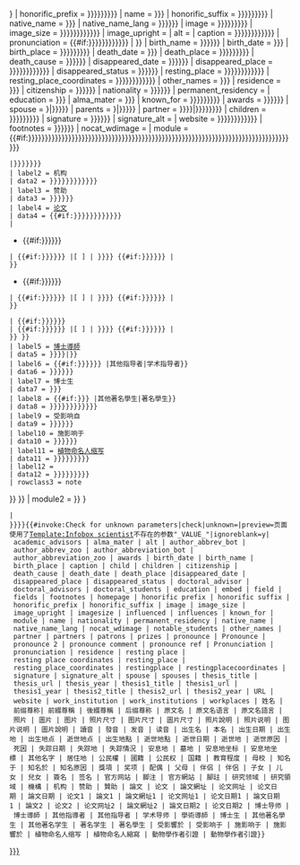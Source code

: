 {{Infobox person
| child = {{lc:{{{child|{{{embed}}}}}}}}
| honorific_prefix = {{{honorific prefix|{{{honorific_prefix|{{{前綴尊稱|{{{前缀尊称|}}}}}}}}}}}}
| name = {{{name|{{{姓名|}}}}}}
| honorific_suffix = {{{honorific suffix|{{{honorific_suffix|{{{后缀尊称|{{{後綴尊稱|}}}}}}}}}}}}
| native_name = {{{native_name|{{{原文名|}}}}}}
| native_name_lang = {{{native_name_lang|{{{原文名语言|{{{原文名語言|}}}}}}}}}
| image = {{{image|{{{照片|{{{图片|{{{圖片|}}}}}}}}}}}}
| image_size = {{{image_size|{{{imagesize|{{{照片尺寸|{{{圖片尺寸|{{{图片尺寸|}}}}}}}}}}}}}}}
| image_upright = {{{image_upright|1}}}
| alt = {{{alt|}}}
| caption = {{{caption|{{{照片說明|{{{照片说明|{{{图片说明|{{{圖片說明|}}}}}}}}}}}}}}}
| pronunciation = {{#if:{{{pronounce|{{{读音|{{{讀音|{{{發音|{{{发音|}}}}}}}}}}}}}}}{{{Pronounce|}}}{{{Pronunciation|}}}{{{pronunciation|}}}{{{pronounce comment|}}} |<!--
-->{{ubl|1={{{pronounce|}}}{{{Pronounce|}}}{{{Pronunciation|}}}{{{pronunciation|}}}{{{pronounce ref|}}}&#x20;{{{pronounce comment|}}}<!--
 -->|2={{{pronounce 2|}}} }}}}
| birth_name = {{{birth_name|{{{出生名|{{{本名|}}}}}}}}}
| birth_date = {{{birth_date|{{{出生日期|}}}}}}
| birth_place = {{{birth_place|{{{出生地|{{{出生地点|{{{出生地點|}}}}}}}}}}}}
| death_date = {{{death_date|{{{逝世日期|}}}}}}
| death_place = {{{death_place|{{{逝世地|{{{逝世地點|{{{逝世地点|}}}}}}}}}}}}
| death_cause = {{{death_cause|{{{逝世原因|{{{死因|}}}}}}}}}
| disappeared_date = {{{disappeared_date|{{{失踪日期|{{{失蹤日期|}}}}}}}}}
| disappeared_place = {{{disappeared_place|{{{失踪地|{{{失蹤地|{{{失踪地点|{{{失蹤地點|}}}}}}}}}}}}}}}
| disappeared_status = {{{disappeared_status|{{{失踪情况|{{{失蹤情況|}}}}}}}}}
| resting_place = {{{resting place|{{{resting_place|{{{restingplace|{{{安息地|{{{墓地|}}}}}}}}}}}}}}}
| resting_place_coordinates = {{{resting place coordinates|{{{resting_place_coordinates|{{{restingplacecoordinates|{{{安息地坐标|{{{安息地坐標|}}}}}}}}}}}}}}} 
| other_names = {{{other_names|{{{其他名字|}}}}}}
| residence = {{{residence|{{{居住地|}}}}}}
| citizenship = {{{citizenship|{{{公民权|{{{公民權|}}}}}}}}}
| nationality = {{{nationality|{{{國籍|{{{国籍|}}}}}}}}}
| permanent_residency = {{{permanent_residency|}}}
| education = {{{education|{{{教育程度|}}}}}}
| alma_mater = {{{alma_mater|{{{母校|}}}}}}
| known_for = {{{known_for|{{{知名于|{{{知名於|{{{知名原因|}}}}}}}}}}}}
| awards = {{{awards|{{{奖项|{{{獎項|}}}}}}}}}{{{prizes|}}}
| spouse = {{if empty|{{{spouses|{{{配偶|}}}}}}|{{{spouse|{{{配偶|}}}}}}}}
| parents = {{if empty|{{{parents|{{{父母|}}}}}}|{{{parent|{{{父母|}}}}}}}}
| partner = {{if empty|{{{partners|{{{伴侶|{{{伴侣|}}}}}}}}}|{{{partner|{{{伴侣|{{{伴侶|}}}}}}}}}}}
| children = {{{children|{{{子女|{{{兒女|{{{儿女|}}}}}}}}}}}}
| signature = {{{signature|{{{簽名|{{{签名|}}}}}}}}}
| signature_alt = {{{signature_alt|}}}
| website = {{{website|{{{homepage|{{{URL|{{{官方网站|{{{官方網站|}}}}}}}}}}}}}}}
| footnotes = {{{footnotes|{{{腳註|{{{脚注|}}}}}}}}}
| nocat_wdimage = {{{nocat_wdimage|}}}
| module = {{#if:{{{field|{{{fields|{{{研究領域|研究领域|}}}}}}}}}{{{workplaces|{{{work_institutions|{{{work_institution|{{{机构|{{{機構|}}}}}}}}}}}}}}}{{{patrons|{{{贊助|{{{赞助|}}}}}}}}}{{{thesis1_title|{{{论文1|{{{論文1|}}}}}}}}}{{{thesis2_title|{{{論文2|{{{论文2|}}}}}}}}}{{{doctoral_advisors|{{{博士导师|{{{博士導師|}}}}}}}}}{{{doctoral_advisor|}}}{{{academic_advisors|{{{學術導師|{{{学术导师|}}}}}}}}}{{{doctoral_students|{{{博士生|}}}}}}{{{notable_students|{{{其他著名学生|{{{其他著名學生|{{{著名學生|{{{著名学生|}}}}}}}}}}}}}}}{{{influences|{{{受影响于|{{{受影響於|}}}}}}}}}{{{influenced|{{{施影響於|{{{施影响于|}}}}}}}}}{{{author_abbreviation_bot|{{{author_abbrev_bot|}}}}}}{{{author_abbreviation_zoo|{{{author_abbrev_zoo|}}}}}}
 |{{Infobox
 | child = yes
 | title = '''科学生涯'''
 | decat = yes <!-- remove from template:infobox tracking categories -->
 | labelstyle=white-space:nowrap;
 | label1 = 研究领域
 | class1 = category
 | data1 = {{{field|{{{fields|{{{研究领域|{{{研究領域|}}}}}}}}}}}}
 | label2 = 机构
 | data2 = {{{workplaces|{{{work_institutions|{{{work_institution|{{{機構|{{{机构|}}}}}}}}}}}}}}}
 | label3 = 赞助
 | data3 = {{{patrons|{{{赞助|{{{贊助|}}}}}}}}}
 | label4 = [[论文]]
 | data4 = {{#if:{{{thesis1_title|{{{論文1|{{{论文1|}}}}}}}}}{{{thesis2_title|{{{论文2|{{{論文2|}}}}}}}}}
 | {{startplainlist}}
* {{#if:{{{thesis1_title|{{{論文1|{{{论文|}}}}}}}}}
 | {{#if:{{{thesis1_url|{{{论文网址1|{{{論文網址1|}}}}}}}}} |[{{{thesis1_url}}} {{{thesis1_title}}}] |{{{thesis1_title}}} }}}}<!--
 -->{{#if:{{{thesis1_year|{{{論文日期1|{{{论文日期1|}}}}}}}}} |{{smaller|（{{{thesis1_year}}}）}}
 }}
* {{#if:{{{thesis2_title|{{{论文2|{{{論文2|}}}}}}}}}
 | {{#if:{{{thesis2_url|{{{論文網址2|{{{论文网址2|}}}}}}}}} |[{{{thesis2_url}}} {{{thesis2_title}}}] |{{{thesis2_title}}} }}}}<!--
 -->{{#if:{{{thesis2_year|{{{论文日期2|{{{論文日期2|}}}}}}}}} |{{smaller|（{{{thesis2_year}}}）}}
 }}
{{endplainlist}}
 | {{#if:{{{thesis_title|{{{論文|{{{论文|}}}}}}}}}
 | {{#if:{{{thesis_url|{{{论文网址|{{{論文網址|}}}}}}}}} |[{{{thesis_url}}} {{{thesis_title}}}] |{{{thesis_title}}} }}}}<!--
 -->{{#if:{{{thesis_year|{{{論文日期|{{{论文日期|}}}}}}}}} |{{smaller|（{{{thesis_year}}}）}}
 }} }}
 | label5 = [[博士導師]]
 | data5 = {{if empty|{{{doctoral_advisors|{{{博士导师|{{{博士導師|}}}}}}}}}|{{{doctoral_advisor|}}}}}
 | label6 = {{#if:{{{doctoral_advisors|{{{其他指导者|{{{其他指導者|}}}}}}}}}{{{doctoral_advisor|}}} |其他指导者|学术指导者}}
 | data6 = {{{academic_advisors|{{{學術導師|{{{学术导师|}}}}}}}}}
 | label7 = 博士生
 | data7 = {{{doctoral_students|{{{博士生|}}}}}}
 | label8 = {{#if:{{{doctoral_students|{{{博士生|}}}}}} |其他著名學生|著名學生}}
 | data8 = {{{notable_students|{{{其他著名学生|{{{其他著名學生|{{{著名學生|{{{著名学生|}}}}}}}}}}}}}}}
 | label9 = 受影响自
 | data9 = {{{influences|{{{受影响于|{{{受影響於|}}}}}}}}}
 | label10 = 施影响于
 | data10 = {{{influenced|{{{施影響於|{{{施影响于|}}}}}}}}}
 | label11 = [[植物学作者引证|植物命名人缩写]]
 | data11 = {{{author_abbreviation_bot|{{{author_abbrev_bot|{{{植物命名人缩写|{{{植物命名人縮寫|}}}}}}}}}}}}
 | label12 = {{tsl|en|Author citation (zoology)|动物学作者引证|动物命名人缩写}}
 | data12 = {{{author_abbreviation_zoo|{{{author_abbrev_zoo|{{{動物學作者引證|{{{动物学作者引证|}}}}}}}}}}}}
 | rowclass3 = note
}} }}
| module2 = {{{module|}}}
}}<!--Auto-categorisation:
 -->{{main other|{{#if:{{{author_abbreviation_zoo|{{{author_abbrev_zoo|}}}}}}
 | [[Category:有命名人縮寫的動物學家|{{{author_abbreviation_zoo|{{{author_abbrev_zoo}}}}}}]]
 }}}}{{#invoke:Check for unknown parameters|check|unknown={{main other|[[Category:使用未知科学家信息框参数的页面|_VALUE_{{PAGENAME}}]]}}|preview=页面使用了[[Template:Infobox scientist]]不存在的参数"_VALUE_"|ignoreblank=y| academic_advisors | alma_mater | alt | author_abbrev_bot | author_abbrev_zoo | author_abbreviation_bot | author_abbreviation_zoo | awards | birth_date | birth_name | birth_place | caption | child | children | citizenship | death_cause | death_date | death_place |disappeared_date | disappeared_place | disappeared_status | doctoral_advisor | doctoral_advisors | doctoral_students | education | embed | field | fields | footnotes | homepage | honorific prefix | honorific suffix | honorific_prefix | honorific_suffix | image | image_size | image_upright | imagesize | influenced | influences | known_for | module | name | nationality | permanent_residency | native_name | native_name_lang | nocat_wdimage | notable_students | other_names | partner | partners | patrons | prizes | pronounce | Pronounce | pronounce 2 | pronounce comment | pronounce ref | Pronunciation | pronunciation | residence | resting place | resting place coordinates | resting_place | resting_place_coordinates | restingplace | restingplacecoordinates | signature | signature_alt | spouse | spouses | thesis_title | thesis_url | thesis_year | thesis1_title | thesis1_url | thesis1_year | thesis2_title | thesis2_url | thesis2_year | URL | website | work_institution | work_institutions | workplaces | 姓名 | 前缀尊称| 前綴尊稱 | 後綴尊稱 | 后缀尊称 | 原文名 | 原文名语言 | 原文名語言 | 照片 | 圖片 | 图片 | 照片尺寸 | 图片尺寸 | 圖片尺寸 | 照片說明 | 照片说明 | 图片说明 | 圖片說明 | 讀音 | 發音 | 发音 | 读音 | 出生名 | 本名 | 出生日期 | 出生地 | 出生地点 | 逝世地点 | 出生地點 | 逝世地點 | 逝世日期 | 逝世地 | 逝世原因 | 死因 | 失踪日期 | 失踪地 | 失踪情況 | 安息地 | 墓地 | 安息地坐标 | 安息地坐標 | 其他名字 | 居住地 | 公民權 | 國籍 | 公民权 | 国籍 | 教育程度 | 母校 | 知名于 | 知名於 | 知名原因 | 獎項 | 奖项 | 配偶 | 父母 | 伴侣 | 伴侶 | 子女 | 儿女 | 兒女 | 簽名 | 签名 | 官方网站 | 脚注 | 官方網站 | 腳註 | 研究领域 | 研究領域 | 機構 | 机构 | 赞助 | 贊助 | 論文 | 论文 | 論文網址 | 论文网址 | 论文日期 | 論文日期 | 论文1 | 論文1 | 論文網址1 | 论文网址1 | 论文日期1 | 論文日期1 | 論文2 | 论文2 | 论文网址2 | 論文網址2 | 論文日期2 | 论文日期2 | 博士导师 | 博士導師 | 其他指導者 | 其他指导者 | 学术导师 | 學術導師 | 博士生 | 其他著名學生 | 其他著名学生 | 著名学生 | 著名學生 | 受影響於 | 受影响于 | 施影响于 | 施影響於 | 植物命名人缩写 | 植物命名人縮寫 | 動物學作者引證 | 動物學作者引證}}<noinclude>
{{Documentation}}
</noinclude>